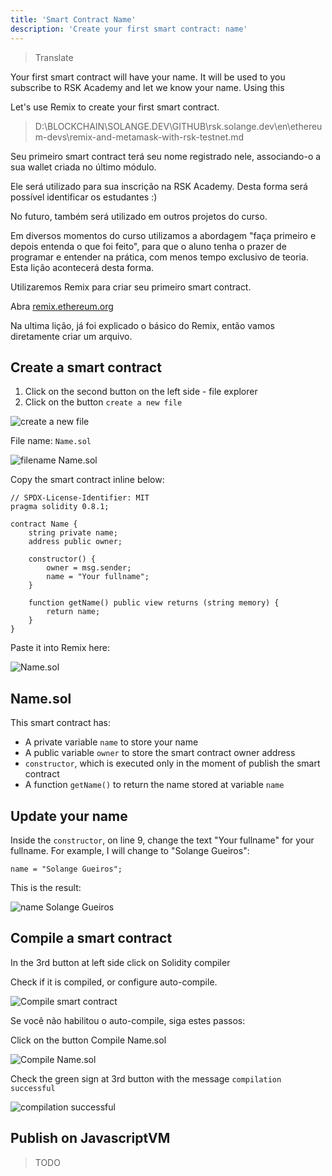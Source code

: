 ---
title: 'Smart Contract Name'
description: 'Create your first smart contract: name'
---

> Translate

Your first smart contract will have your name.
It will be used to you subscribe to RSK Academy and let we know your name.
Using this

Let's use Remix to create your first smart contract.

> D:\BLOCKCHAIN\SOLANGE.DEV\GITHUB\rsk.solange.dev\en\ethereum-devs\remix-and-metamask-with-rsk-testnet.md

Seu primeiro smart contract terá seu nome registrado nele,
associando-o a sua wallet criada no último módulo.

Ele será utilizado para sua inscrição na RSK Academy.
Desta forma será possível identificar os estudantes :)

No futuro, também será utilizado em outros projetos do curso.

Em diversos momentos do curso utilizamos a abordagem "faça primeiro e depois entenda o que foi feito",
para que o aluno tenha o prazer de programar e entender na prática, com menos tempo exclusivo de teoria.
Esta lição acontecerá desta forma.

Utilizaremos Remix para criar seu primeiro smart contract.

Abra [remix.ethereum.org](http://remix.ethereum.org/)

Na ultima lição, já foi explicado o básico do Remix, então vamos diretamente criar um arquivo.

## Create a smart contract

1. Click on the second button on the left side - file explorer
2. Click on the button `create a new file`

![create a new file](/img/courses/dev/02/smart-contract-name/image-01.png)

File name: `Name.sol`

![filename Name.sol](/img/courses/dev/02/smart-contract-name/image-02.png)

Copy the smart contract inline below:

```solidity
// SPDX-License-Identifier: MIT
pragma solidity 0.8.1;

contract Name {
    string private name;
    address public owner;

    constructor() {
        owner = msg.sender;
        name = "Your fullname";
    }

    function getName() public view returns (string memory) {
        return name;
    }
}
```

Paste it into Remix here:

![Name.sol](/img/courses/dev/02/smart-contract-name/image-03.png)

## Name.sol

This smart contract has:

- A private variable `name` to store your name
- A public variable `owner` to store the smart contract owner address
- `constructor`, which is executed only in the moment of publish the smart contract
- A function `getName()` to return the name stored at variable `name`

## Update your name

Inside the `constructor`, on line 9, change the text "Your fullname" for your fullname.
For example, I will change to "Solange Gueiros":

```solidity
name = "Solange Gueiros";
```

This is the result:

![name Solange Gueiros](/img/courses/dev/02/smart-contract-name/image-04.png)

## Compile a smart contract

In the 3rd button at left side click on Solidity compiler

Check if it is compiled, or configure auto-compile.

![Compile smart contract](/images/image-16.png)

Se você não habilitou o auto-compile, siga estes passos:

Click on the button Compile Name.sol

![Compile Name.sol](/images/image-19.png)

Check the green sign at 3rd button with the message `compilation successful`

![compilation successful](/images/image-20.png)

## Publish on JavascriptVM

> TODO
